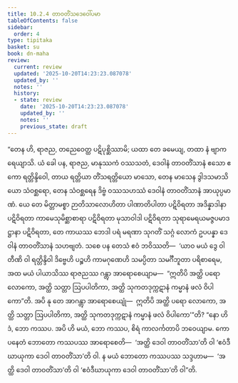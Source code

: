 ```yaml
---
title: 10.2.4 တာဝတိံသဒေဝေါ်ပမာ
tableOfContents: false
sidebar:
  order: 4
type: tipitaka
basket: su
book: dn-maha
review:
  current: review
  updated: '2025-10-20T14:23:23.087078'
  updated_by: ''
  notes: ''
  history:
  - state: review
    date: '2025-10-20T14:23:23.087078'
    updated_by: ''
    notes: ''
    previous_state: draft
---
```



<DynamicBreadcrumb />


<ReviewStatus review={frontmatter.review} showDetails={true} />

<HypothesisAnnotation frontmatter={frontmatter} />

<Division number="417" book="dn-maha" e="ch" v="7" p="261">

<Paragraph number="1103" book="dn-maha">
“တေန ဟိ, ရာဇည, တညေဝေတ္ထ ပဋိပုစ္ဆိဿာမိ; ယထာ တေ ခမေယျ, တထာ နံ ဗျာကရေယျာသိ. ယံ ခေါ ပန, ရာဇည, မာနုဿကံ ဝဿသတံ, ဒေဝါနံ တာဝတိံသာနံ ဧသော ဧကော ရတ္တိန္ဒိဝေါ, တာယ ရတ္တိယာ တိံသရတ္တိယော မာသော, တေန မာသေန ဒွါဒသမာသိယော သံဝစ္ဆရော, တေန သံဝစ္ဆရေန ဒိဗ္ဗံ ဝဿသဟဿံ ဒေဝါနံ တာဝတိံသာနံ အာယုပ္ပမာဏံ. ယေ တေ မိတ္တာမစ္စာ ဉာတိသာလောဟိတာ ပါဏာတိပါတာ ပဋိဝိရတာ အဒိန္နာဒါနာ ပဋိဝိရတာ ကာမေသုမိစ္ဆာစာရာ ပဋိဝိရတာ မုသာဝါဒါ ပဋိဝိရတာ သုရာမေရယမဇ္ဇပမာဒဋ္ဌာနာ ပဋိဝိရတာ, တေ ကာယဿ ဘေဒါ ပရံ မရဏာ သုဂတိံ သဂ္ဂံ လောကံ ဥပပန္နာ ဒေဝါနံ တာဝတိံသာနံ သဟဗျတံ. သစေ ပန တေသံ ဧဝံ ဘဝိဿတိ—  ‘ယာဝ မယံ ဒွေ ဝါ တီဏိ ဝါ ရတ္တိန္ဒိဝါ ဒိဗ္ဗေဟိ ပဉ္စဟိ ကာမဂုဏေဟိ သမပ္ပိတာ သမင်္ဂီဘူတာ ပရိစာရေမ, အထ မယံ ပါယာသိဿ ရာဇညဿ ဂန္တွာ အာရောစေယျာမ—  “ဣတိပိ အတ္ထိ ပရော လောကော, အတ္ထိ သတ္တာ ဩပပါတိကာ, အတ္ထိ သုကတဒုက္ကဋာနံ ကမ္မာနံ ဖလံ ဝိပါကော”တိ. အပိ နု တေ အာဂန္တွာ အာရောစေယျုံ—  ဣတိပိ အတ္ထိ ပရော လောကော, အတ္ထိ သတ္တာ ဩပပါတိကာ, အတ္ထိ သုကတဒုက္ကဋာနံ ကမ္မာနံ ဖလံ ဝိပါကော’”တိ? “နော ဟိဒံ, ဘော ကဿပ. အပိ ဟိ မယံ, ဘော ကဿပ, စိရံ ကာလင်္ကတာပိ ဘဝေယျာမ. ကော ပနေတံ ဘောတော ကဿပဿ အာရောစေတိ—  ‘အတ္ထိ ဒေဝါ တာဝတိံသာ’တိ ဝါ ‘ဧဝံဒီဃာယုကာ ဒေဝါ တာဝတိံသာ’တိ ဝါ. န မယံ ဘောတော ကဿပဿ သဒ္ဒဟာမ—  ‘အတ္ထိ ဒေဝါ တာဝတိံသာ’တိ ဝါ ‘ဧဝံဒီဃာယုကာ ဒေဝါ တာဝတိံသာ’တိ ဝါ”တိ.
</Paragraph>
</Division>